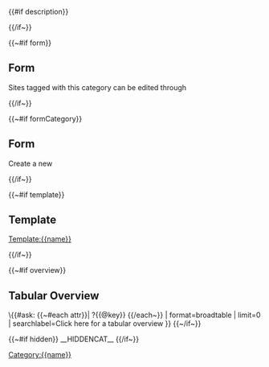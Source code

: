 {{#if description}}<div class="description-box">{{description}}</div>

{{/if~}}

{{~#if form}}
==Form==
Sites tagged with this category can be edited through [[Has default form::{{name}}|{{title}}]]

{{/if~}}

{{~#if formCategory}}
==Form==
Create a new [[Form:{{name}}|{{title}}]]

{{/if~}}

{{~#if template}}
==Template==
[[Template:{{name}}]]

{{/if~}}

{{~#if overview}}
==Tabular Overview==
\{{#ask: [[Category:{{name}}]]
{{~#each attr}}| ?{{@key}}
{{/each~}}
| format=broadtable
| limit=0
| searchlabel=Click here for a tabular overview
}}
{{~/if~}}

{{~#if hidden}} __HIDDENCAT__ {{/if~}}